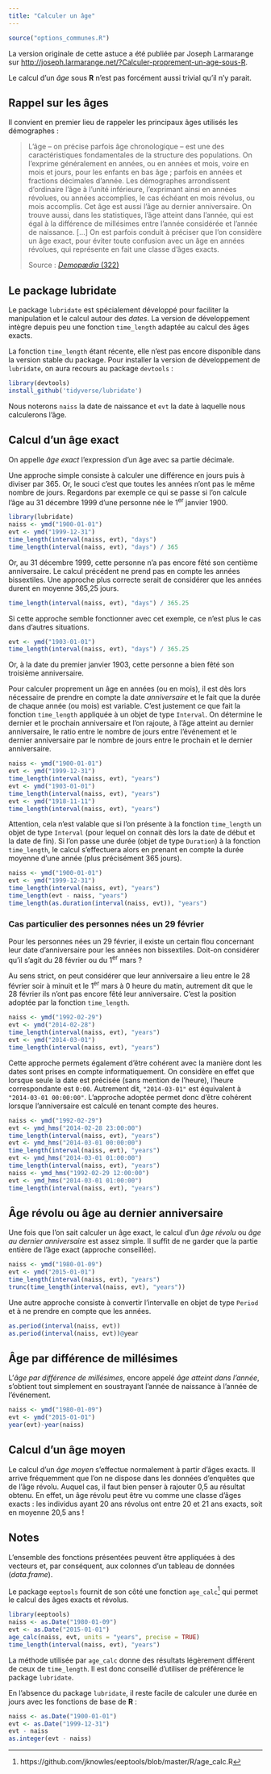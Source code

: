 ```yaml
---
title: "Calculer un âge"
---
```


```r
source("options_communes.R")
```

<div class="note">
La version originale de cette astuce a été publiée par Joseph Larmarange 
sur <http://joseph.larmarange.net/?Calculer-proprement-un-age-sous-R>.
</div>

Le calcul d'un <dfn>âge</dfn> sous **R** n'est pas forcément aussi trivial qu'il n'y parait.

## Rappel sur les âges

Il convient en premier lieu de rappeler les principaux âges utilisés les démographes :

> L'âge -- on précise parfois âge chronologique -- est une des caractéristiques fondamentales de la structure des populations.
> On l'exprime généralement en années, ou en années et mois, voire en mois et jours, pour les enfants en bas âge ;
> parfois en années et fractions décimales d'année. Les démographes arrondissent d'ordinaire l'âge à l'unité inférieure,
> l'exprimant ainsi en années révolues, ou années accomplies, le cas échéant en mois révolus, ou mois accomplis. 
> Cet âge est aussi l'âge au dernier anniversaire. On trouve aussi, dans les statistiques, l'âge atteint dans l'année,
> qui est égal à la différence de millésimes entre l'année considérée et l'année de naissance. [...] On est parfois 
> conduit à préciser que l'on considère un âge exact, pour éviter toute confusion avec un âge en années révolues,
> qui représente en fait une classe d'âges exacts.
>
> <footer>Source : [<cite>Demopædia</cite> (322)](http://fr-ii.demopaedia.org/wiki/32#322)</footer>

## Le package lubridate

Le package `lubridate`{.pkg} est spécialement développé pour faciliter la manipulation 
et le calcul autour des <dfn data-index="date, variable">dates</dfn>. 
La version de développement intègre depuis peu une fonction 
`time_length`{data-pkg="lubridate"} adaptée au calcul des âges exacts.

<div class="note">
La fonction `time_length`{data-pkg="lubridate"} étant récente, elle n'est pas 
encore disponible dans la version stable du package. 
Pour installer la version de développement de `lubridate`{.pkg},
on aura recours au package `devtools`{.pkg} :

```r
library(devtools)
install_github('tidyverse/lubridate')
```
</div>

Nous noterons `naiss` la date de naissance et `evt` la date à laquelle nous calculerons l'âge.

## Calcul d'un âge exact

On appelle <dfn>âge exact</dfn><dfn data-index="exact, âge"></dfn> l'expression d'un âge
avec sa partie décimale.

Une approche simple consiste à calculer une différence en jours puis à diviser par 365. 
Or, le souci c'est que toutes les années n'ont pas le même nombre de jours. 
Regardons par exemple ce qui se passe si l'on calcule l'âge au 31 décembre 1999 
d'une personne née le 1^er^ janvier 1900.

```r
library(lubridate)
naiss <- ymd("1900-01-01")
evt <- ymd("1999-12-31")
time_length(interval(naiss, evt), "days")
time_length(interval(naiss, evt), "days") / 365
```

Or, au 31 décembre 1999, cette personne n'a pas encore fêté son centième anniversaire. 
Le calcul précédent ne prend pas en compte les années bissextiles. 
Une approche plus correcte serait de considérer que les années durent en moyenne 365,25 jours.

```r
time_length(interval(naiss, evt), "days") / 365.25
```

Si cette approche semble fonctionner avec cet exemple, 
ce n'est plus le cas dans d'autres situations.

```r
evt <- ymd("1903-01-01")
time_length(interval(naiss, evt), "days") / 365.25
```

Or, à la date du premier janvier 1903, cette personne a bien fêté son troisième anniversaire.

Pour calculer proprement un âge en années (ou en mois), il est dès lors nécessaire de prendre en
compte la date <dfn>anniversaire</dfn> et le fait que la durée de chaque année (ou mois) est variable. 
C'est justement ce que fait la fonction `time_length`{data-pkg="lubridate"} appliquée à un objet 
de type `Interval`{data-pkg="lubridate" data-rdoc="Interval-class"}. 
On détermine le dernier et le prochain anniversaire et l'on rajoute, 
à l'âge atteint au dernier anniversaire, le ratio entre le nombre de jours entre l'événement 
et le dernier anniversaire par le nombre de jours entre le prochain et le dernier anniversaire.

```r
naiss <- ymd("1900-01-01")
evt <- ymd("1999-12-31")
time_length(interval(naiss, evt), "years")
evt <- ymd("1903-01-01")
time_length(interval(naiss, evt), "years")
evt <- ymd("1918-11-11")
time_length(interval(naiss, evt), "years")
```

Attention, cela n'est valable que si l'on présente à la fonction `time_length`{data-pkg="lubridate"} 
un objet de type `Interval`{data-pkg="lubridate" data-rdoc="Interval-class"} 
(pour lequel on connait dès lors la date de début et la date de fin). 
Si l'on passe une durée (objet de type `Duration`{data-pkg="lubridate" data-rdoc="Duration-class"})
à la fonction `time_length`{data-pkg="lubridate"}, le calcul s'effectuera alors en prenant en compte la durée 
moyenne d'une année (plus précisément 365 jours).

```r
naiss <- ymd("1900-01-01")
evt <- ymd("1999-12-31")
time_length(interval(naiss, evt), "years")
time_length(evt - naiss, "years")
time_length(as.duration(interval(naiss, evt)), "years")
```

### Cas particulier des personnes nées un 29 février

Pour les personnes nées un 29 février, il existe un certain flou concernant leur date d'anniversaire 
pour les années non bissextiles. Doit-on considérer qu'il s'agit du 28 février ou du 1^er^ mars ?

Au sens strict, on peut considérer que leur anniversaire a lieu entre le 28 février soir à minuit et 
le 1^er^ mars à 0 heure du matin, autrement dit que le 28 février ils n'ont pas encore fêté leur anniversaire.
C'est la position adoptée par la fonction `time_length`{data-pkg="lubridate"}.

```r
naiss <- ymd("1992-02-29")
evt <- ymd("2014-02-28")
time_length(interval(naiss, evt), "years")
evt <- ymd("2014-03-01")
time_length(interval(naiss, evt), "years")
```

Cette approche permets également d'être cohérent avec la manière dont les dates sont prises en compte informatiquement. 
On considère en effet que lorsque seule la date est précisée (sans mention de l'heure), l'heure correspondante est `0:00`.
Autrement dit, `"2014-03-01"` est équivalent à `"2014-03-01 00:00:00"`. L'approche adoptée permet donc d'être 
cohérent lorsque l'anniversaire est calculé en tenant compte des heures.

```r
naiss <- ymd("1992-02-29")
evt <- ymd_hms("2014-02-28 23:00:00")
time_length(interval(naiss, evt), "years")
evt <- ymd_hms("2014-03-01 00:00:00")
time_length(interval(naiss, evt), "years")
evt <- ymd_hms("2014-03-01 01:00:00")
time_length(interval(naiss, evt), "years")
naiss <- ymd_hms("1992-02-29 12:00:00")
evt <- ymd_hms("2014-03-01 01:00:00")
time_length(interval(naiss, evt), "years")
```

## Âge révolu ou âge au dernier anniversaire

Une fois que l'on sait calculer un âge exact, le calcul d'un <dfn>âge révolu</dfn><dfn data-index="révolu, âge"></dfn>
ou <dfn>âge au dernier anniversaire</dfn> est assez simple. 
Il suffit de ne garder que la partie entière de l'âge exact (approche conseillée).

```r
naiss <- ymd("1980-01-09")
evt <- ymd("2015-01-01")
time_length(interval(naiss, evt), "years")
trunc(time_length(interval(naiss, evt), "years"))
```

Une autre approche consiste à convertir l'intervalle en objet de type 
`Period`{data-pkg="lubridate" data-rdoc="Period-class"} et à ne prendre en compte que les années.

```r
as.period(interval(naiss, evt))
as.period(interval(naiss, evt))@year
```

## Âge par différence de millésimes

L'<dfn>âge par différence de millésimes</dfn>, encore appelé <dfn>âge atteint dans l'année</dfn>,
s'obtient tout simplement en 
soustrayant l'année de naissance à l'année de l'événement.

```r
naiss <- ymd("1980-01-09")
evt <- ymd("2015-01-01")
year(evt)-year(naiss)
```

## Calcul d'un âge moyen

Le calcul d'un <dfn>âge moyen</dfn><dfn data-index="moyenne, âge"></dfn> s'effectue normalement
à partir d'âges exacts. Il arrive fréquemment que l'on ne dispose dans les données d'enquêtes
que de l'âge révolu. Auquel cas, il faut bien penser à rajouter 0,5 au résultat obtenu. En effet,
un âge révolu peut être vu comme une classe d'âges exacts : les individus ayant 20 ans révolus ont
entre 20 et 21 ans exacts, soit en moyenne 20,5 ans ! 

## Notes

L'ensemble des fonctions présentées peuvent être appliquées à des vecteurs et, par conséquent, 
aux colonnes d'un tableau de données (*data.frame*).

Le package `eeptools`{.pkg} fournit de son côté une fonction 
`age_calc`{data-pkg="eeptools"}^[https://github.com/jknowles/eeptools/blob/master/R/age_calc.R]
qui permet le calcul des âges exacts et révolus. 

```r
library(eeptools)
naiss <- as.Date("1980-01-09")
evt <- as.Date("2015-01-01")
age_calc(naiss, evt, units = "years", precise = TRUE)
time_length(interval(naiss, evt), "years")
```

La méthode utilisée par `age_calc`{data-pkg="eeptools"} donne des résultats 
légèrement différent de ceux de `time_length`{data-pkg="lubridate"}. Il est donc conseillé 
d'utiliser de préférence le package `lubridate`{.pkg}.

En l'absence du package `lubridate`{.pkg}, il reste facile de calculer 
une durée en jours avec les fonctions de base de **R** :

```r
naiss <- as.Date("1900-01-01")
evt <- as.Date("1999-12-31")
evt - naiss
as.integer(evt - naiss)
```

